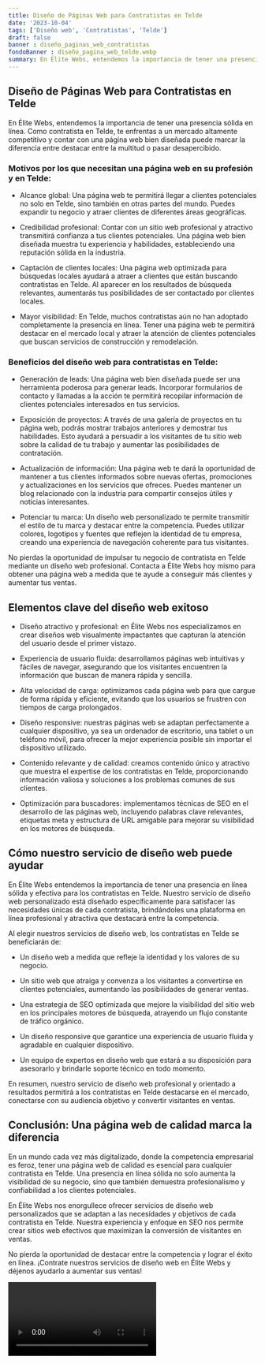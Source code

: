 ```yaml
---
title: Diseño de Páginas Web para Contratistas en Telde
date: '2023-10-04'
tags: ['Diseño web', 'Contratistas', 'Telde']
draft: false
banner : diseño_paginas_web_contratistas
fondoBanner : diseño_pagina_web_telde.webp
summary: En Élite Webs, entendemos la importancia de tener una presencia sólida en línea. Como contratista en Telde, te enfrentas a un mercado altamente competitivo y contar con una página web bien diseñada puede marcar la diferencia entre destacar entre la multitud o pasar desapercibido. 
---
```


## Diseño de Páginas Web para Contratistas en Telde

En Élite Webs, entendemos la importancia de tener una presencia sólida en línea. Como contratista en Telde, te enfrentas a un mercado altamente competitivo y contar con una página web bien diseñada puede marcar la diferencia entre destacar entre la multitud o pasar desapercibido. 

### Motivos por los que necesitan una página web en su profesión y en Telde:
- Alcance global: Una página web te permitirá llegar a clientes potenciales no solo en Telde, sino también en otras partes del mundo. Puedes expandir tu negocio y atraer clientes de diferentes áreas geográficas.

- Credibilidad profesional: Contar con un sitio web profesional y atractivo transmitirá confianza a tus clientes potenciales. Una página web bien diseñada muestra tu experiencia y habilidades, estableciendo una reputación sólida en la industria.

- Captación de clientes locales: Una página web optimizada para búsquedas locales ayudará a atraer a clientes que están buscando contratistas en Telde. Al aparecer en los resultados de búsqueda relevantes, aumentarás tus posibilidades de ser contactado por clientes locales.

- Mayor visibilidad: En Telde, muchos contratistas aún no han adoptado completamente la presencia en línea. Tener una página web te permitirá destacar en el mercado local y atraer la atención de clientes potenciales que buscan servicios de construcción y remodelación.

### Beneficios del diseño web para contratistas en Telde:

- Generación de leads: Una página web bien diseñada puede ser una herramienta poderosa para generar leads. Incorporar formularios de contacto y llamadas a la acción te permitirá recopilar información de clientes potenciales interesados en tus servicios.

- Exposición de proyectos: A través de una galería de proyectos en tu página web, podrás mostrar trabajos anteriores y demostrar tus habilidades. Esto ayudará a persuadir a los visitantes de tu sitio web sobre la calidad de tu trabajo y aumentar las posibilidades de contratación.

- Actualización de información: Una página web te dará la oportunidad de mantener a tus clientes informados sobre nuevas ofertas, promociones y actualizaciones en los servicios que ofreces. Puedes mantener un blog relacionado con la industria para compartir consejos útiles y noticias interesantes.

- Potenciar tu marca: Un diseño web personalizado te permite transmitir el estilo de tu marca y destacar entre la competencia. Puedes utilizar colores, logotipos y fuentes que reflejen la identidad de tu empresa, creando una experiencia de navegación coherente para tus visitantes.

No pierdas la oportunidad de impulsar tu negocio de contratista en Telde mediante un diseño web profesional. Contacta a Élite Webs hoy mismo para obtener una página web a medida que te ayude a conseguir más clientes y aumentar tus ventas.

<GifSeo />

<Cta />

## Elementos clave del diseño web exitoso

- Diseño atractivo y profesional: en Élite Webs nos especializamos en crear diseños web visualmente impactantes que capturan la atención del usuario desde el primer vistazo.

- Experiencia de usuario fluida: desarrollamos páginas web intuitivas y fáciles de navegar, asegurando que los visitantes encuentren la información que buscan de manera rápida y sencilla.

- Alta velocidad de carga: optimizamos cada página web para que cargue de forma rápida y eficiente, evitando que los usuarios se frustren con tiempos de carga prolongados.

- Diseño responsive: nuestras páginas web se adaptan perfectamente a cualquier dispositivo, ya sea un ordenador de escritorio, una tablet o un teléfono móvil, para ofrecer la mejor experiencia posible sin importar el dispositivo utilizado.

- Contenido relevante y de calidad: creamos contenido único y atractivo que muestra el expertise de los contratistas en Telde, proporcionando información valiosa y soluciones a los problemas comunes de sus clientes.

- Optimización para buscadores: implementamos técnicas de SEO en el desarrollo de las páginas web, incluyendo palabras clave relevantes, etiquetas meta y estructura de URL amigable para mejorar su visibilidad en los motores de búsqueda.

## Cómo nuestro servicio de diseño web puede ayudar

En Élite Webs entendemos la importancia de tener una presencia en línea sólida y efectiva para los contratistas en Telde. Nuestro servicio de diseño web personalizado está diseñado específicamente para satisfacer las necesidades únicas de cada contratista, brindándoles una plataforma en línea profesional y atractiva que destacará entre la competencia.

Al elegir nuestros servicios de diseño web, los contratistas en Telde se beneficiarán de:

- Un diseño web a medida que refleje la identidad y los valores de su negocio.

- Un sitio web que atraiga y convenza a los visitantes a convertirse en clientes potenciales, aumentando las posibilidades de generar ventas.

- Una estrategia de SEO optimizada que mejore la visibilidad del sitio web en los principales motores de búsqueda, atrayendo un flujo constante de tráfico orgánico.

- Un diseño responsive que garantice una experiencia de usuario fluida y agradable en cualquier dispositivo.

- Un equipo de expertos en diseño web que estará a su disposición para asesorarlo y brindarle soporte técnico en todo momento.

En resumen, nuestro servicio de diseño web profesional y orientado a resultados permitirá a los contratistas en Telde destacarse en el mercado, conectarse con su audiencia objetivo y convertir visitantes en ventas.

## Conclusión: Una página web de calidad marca la diferencia

En un mundo cada vez más digitalizado, donde la competencia empresarial es feroz, tener una página web de calidad es esencial para cualquier contratista en Telde. Una presencia en línea sólida no solo aumenta la visibilidad de su negocio, sino que también demuestra profesionalismo y confiabilidad a los clientes potenciales.

En Élite Webs nos enorgullece ofrecer servicios de diseño web personalizados que se adaptan a las necesidades y objetivos de cada contratista en Telde. Nuestra experiencia y enfoque en SEO nos permite crear sitios web efectivos que maximizan la conversión de visitantes en ventas.

No pierda la oportunidad de destacar entre la competencia y lograr el éxito en línea. ¡Contrate nuestros servicios de diseño web en Élite Webs y déjenos ayudarlo a aumentar sus ventas!

<Video />

<CtaBot job='Contratistas' city='Telde'/>

<Gmaps query='Telde+españa+maps' />